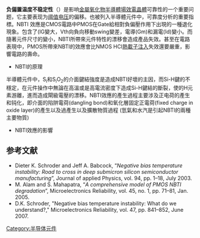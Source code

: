 {{expert|time=2015-02-25T23:05:50+00:00}}
{{NoteTA|G1=Electronics}}
'''负偏置温度不稳定性'''（{{lang-en|'''Negative-bias temperature instability, NBTI'''}}）是影响[[金屬氧化物半導體場效電晶體|金屬氧化物半導體場效電晶體]]可靠性的一个重要问题，它主要表现为[[阈值电压|阈值电压]]的偏移。也被列入半導體元件中，可靠度分析的重要指標。NBTI 效應是CMOS電路中PMOS在Gate給相對負偏壓作用下出現的一種退化現象。包含了(IG變大，Vth向負向移動swing變差，電導(Gm)和漏電(Id)變小。而隨著元件尺寸的變小，NBTI所帶來元件特性的漂移會造成產品失效。甚至在電路表現中，PMOS所帶來NBTI的效應會比NMOS HCI[[熱載子注入|熱載子注入]]失效還要嚴重，影響電路的壽命。

* NBTI的原理
半導體元件中，S<sub>i</sub>和S<sub>i</sub>O<sub>2</sub>的介面鍵結強度是造成NBTI好壞的主因，而Si-H鍵的不穩定，在元件操作中無論在高溫或是高電流密度下造成Si-H鍵結的斷裂，使的H元素游離，進而造成閘級電壓的漂移。NBTI效應的產生過程主要涉及正电荷的產生和钝化，即介面的陷阱電荷(dangling bond)和氧化層固定正電荷(fixed charge in oxide layer)的產生以及過產生以及擴散物質過程 (氫氣和水汽是引起NBTI的兩種主要物質)

* NBTI效應的影響

== 参考文献 ==
{{Refbegin}}
*Dieter K. Schroder and Jeff A. Babcock, “''Negative bias temperature instability: Road to cross in deep submicron silicon semiconductor manufacturing''”, Journal of applied Physics, vol. 94, pp. 1–18, July 2003.
*M. Alam and S. Mahapatra, “''A comprehensive model of PMOS NBTI degradation''”, Microelectronics Reliability, vol. 45, no. 1, pp. 71–81, Jan. 2005.
*D.K. Schroder, "Negative bias temperature instability: What do we understand?," Microelectronics Reliability, vol. 47, pp. 841–852, June 2007.
{{Refend}}
[[Category:半导体元件|Category:半导体元件]]